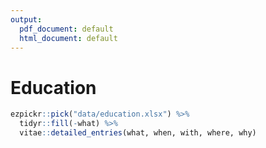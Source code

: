 ```yaml
---
output:
  pdf_document: default
  html_document: default
---
```

# Education

```r
ezpickr::pick("data/education.xlsx") %>%
  tidyr::fill(-what) %>%
  vitae::detailed_entries(what, when, with, where, why)
```
